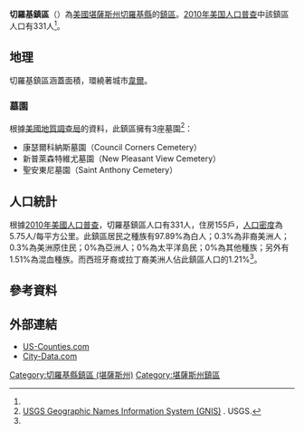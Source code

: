 {{noteTA
|G1=USState
}}
{{Infobox settlement
|official_name = 切羅基鎮區
|native_name = Cherokee Township
|settlement_type = 鎮區
|image_map = Map highlighting Cherokee Township, Cherokee County, Kansas.svg
|map_caption = 切羅基鎮區在切羅基縣的位置
|coordinates_display = inline,title
|coordinates_region = US-KS
|subdivision_type = [[世界政區索引|國家]]
|subdivision_name = [[美国|美国]]
|subdivision_type1 = [[美國行政區劃|州]]
|subdivision_name1 = [[堪薩斯州|堪薩斯州]]
|subdivision_type2 = [[堪萨斯州行政区划|縣]]
|subdivision_name2 = [[切羅基縣_(堪薩斯州)|切羅基縣]]
|area_total_km2 = 57.57
|area_land_km2 = 57.54
|area_water_km2 = 0.03
|area_total_sq_mi =
|area_land_sq_mi =
|area_water_sq_mi =
|area_water_percent = 0.05
|population_as_of = [[2010年美国人口普查|2010]]
|population_footnotes = <ref name="Census 2010">{{cite web| url=http://factfinder2.census.gov| title=Race, Hispanic or Latino, Age, and Housing Occupancy: 2010 Census Redistricting Data, Cherokee township, Cherokee County, Kansas| publisher=U.S. Census Bureau, American FactFinder 2| accessdate=2016-04-23| archive-date=2013-09-11| archive-url=https://web.archive.org/web/20130911234518/http://factfinder2.census.gov/| dead-url=no}}</ref>
|population_total = 331
|population_density_km2 = auto
|elevation_footnotes = 
|elevation_m = 283
|elevation_ft = 928
|latd = 37
|latm = 17
|lats = 47
|latNS = N
|longd = 94
|longm = 46
|longs = 21
|longEW = W
|postal_code_type =
|postal_code = 
|blank_name = [[聯邦資料處理標準|FIPS編碼]]
|blank_info = 20-12800
|blank1_name = [[地名信息系统|GNIS]] ID
|blank1_info = [http://geonames.usgs.gov/pls/gnispublic/f?p=gnispq:3:::NO::P3_FID:0469617 0469617]
|website = 
|footnotes = 
}}

'''切羅基鎮區'''（{{lang-en|'''Cherokee Township'''}}）為[[美國|美國]][[堪薩斯州|堪薩斯州]][[切羅基縣_(堪薩斯州)|切羅基縣]]的[[行政鎮區|鎮區]]。[[2010年美国人口普查|2010年美国人口普查]]中該鎮區人口有331人<ref name="Census 2010"/>。

==地理==
切羅基鎮區涵蓋面積{{convert|57.57|km2|sqmi}}，環繞著城市[[韋爾_(堪薩斯州)|韋爾]]。

===墓園===
根據[[美國地質調查局|美國地質調查局]]的資料，此鎮區擁有3座墓園<ref>[http://geonames.usgs.gov/domestic/index.html USGS Geographic Names Information System (GNIS)] {{Wayback|url=http://geonames.usgs.gov/domestic/index.html |date=20190428150204 }}. USGS.</ref>：
*康瑟爾科納斯墓園（Council Corners Cemetery）
*新普萊森特維尤墓園（New Pleasant View Cemetery）
*聖安東尼墓園（Saint Anthony Cemetery）

==人口統計==
根據[[2010年美國人口普查|2010年美國人口普查]]，切羅基鎮區人口有331人，住房155戶，[[人口密度|人口密度]]為5.75人/每平方公里。此鎮區居民之種族有97.89%為白人；0.3%為非裔美洲人；0.3%為美洲原住民；0%為亞洲人；0%為太平洋島民；0%為其他種族；另外有1.51%為混血種族。而西班牙裔或拉丁裔美洲人佔此鎮區人口的1.21%<ref name="Census 2010"/>。

==參考資料==
{{reflist}}

==外部連結==
* [https://web.archive.org/web/20080723112151/http://www.us-counties.com/localgov/kansas.html US-Counties.com]
* [http://www.city-data.com/township/Cherokee-Cherokee-KS.html City-Data.com] {{Wayback|url=http://www.city-data.com/township/Cherokee-Cherokee-KS.html |date=20121021190331 }}

{{切羅基縣 (堪薩斯州)}}

{{DEFAULTSORT:Cherokee}}
[[Category:切羅基縣鎮區_(堪薩斯州)|Category:切羅基縣鎮區 (堪薩斯州)]]
[[Category:堪薩斯州鎮區|Category:堪薩斯州鎮區]]